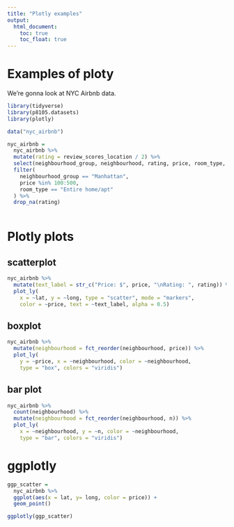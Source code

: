```yaml
---
title: "Plotly examples"
output: 
  html_document:
    toc: true
    toc_float: true
---
```


# Examples of ploty


We're gonna look at NYC Airbnb data.

```r

library(tidyverse)
library(p8105.datasets)
library(plotly)

```





```r

data("nyc_airbnb")

nyc_airbnb =
  nyc_airbnb %>%
  mutate(rating = review_scores_location / 2) %>%
  select(neighbourhood_group, neighbourhood, rating, price, room_type, lat, long) %>%
  filter(
    neighbourhood_group == "Manhattan",
    price %in% 100:500,
    room_type == "Entire home/apt"
  ) %>%
  drop_na(rating)
  

```

# Plotly plots

## scatterplot

```r

nyc_airbnb %>%
  mutate(text_label = str_c("Price: $", price, "\nRating: ", rating)) %>% 
  plot_ly(
    x = ~lat, y = ~long, type = "scatter", mode = "markers",
    color = ~price, text = ~text_label, alpha = 0.5)

```

## boxplot

```r

nyc_airbnb %>%
  mutate(neighbourhood = fct_reorder(neighbourhood, price)) %>%
  plot_ly(
    y = ~price, x = ~neighbourhood, color = ~neighbourhood, 
    type = "box", colors = "viridis")

```

## bar plot

```r

nyc_airbnb %>%
  count(neighbourhood) %>%
  mutate(neighbourhood = fct_reorder(neighbourhood, n)) %>%
  plot_ly(
    x = ~neighbourhood, y = ~n, color = ~neighbourhood, 
    type = "bar", colors = "viridis")

```


# ggplotly

```r

ggp_scatter =
  nyc_airbnb %>%
  ggplot(aes(x = lat, y= long, color = price)) +
  geom_point()

ggplotly(ggp_scatter)

```




